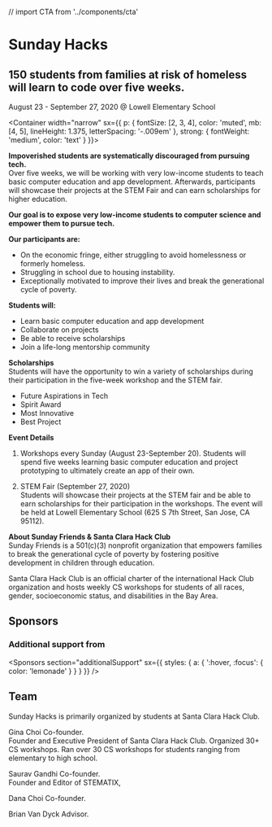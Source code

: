 // import CTA from '../components/cta'

<Banner>

# Sunday Hacks

## 150 students from families at risk of homeless will learn to code over five weeks.

August 23 - September 27, 2020 @ Lowell Elementary School

</Banner>

<Container
width="narrow"
sx={{
    p: {
      fontSize: [2, 3, 4],
      color: 'muted',
      mb: [4, 5],
      lineHeight: 1.375,
      letterSpacing: '-.009em'
    },
    strong: {
      fontWeight: 'medium',
      color: 'text'
    }
  }}>

**Impoverished students are systematically discouraged from pursuing tech.**  
Over five weeks, we will be working with very low-income students 
to teach basic computer education and app development. Afterwards, 
participants will showcase their projects at the STEM Fair and can earn scholarships 
for higher education.

**Our goal is to expose very low-income students to computer science and empower them 
to pursue tech.**

**Our participants are:**
- On the economic fringe, either struggling to avoid homelessness or formerly homeless.
- Struggling in school due to housing instability.  
- Exceptionally motivated to improve their lives and break the generational cycle of poverty.  

**Students will:**
- Learn basic computer education and app development
- Collaborate on projects
- Be able to receive scholarships
- Join a life-long mentorship community

**Scholarships**  
Students will have the opportunity to win a variety of scholarships during their participation
in the five-week workshop and the STEM fair.

- Future Aspirations in Tech
- Spirit Award 
- Most Innovative
- Best Project

**Event Details**  
1. Workshops every Sunday (August 23-September 20).
Students will spend five weeks learning basic computer education and project prototyping to ultimately create an app of their own.

2. STEM Fair (September 27, 2020)  
Students will showcase their projects at the STEM fair and be able to earn scholarships for their participation in the workshops.
The event will be held at Lowell Elementary School (625 S 7th Street, San Jose, CA 95112). 


**About Sunday Friends & Santa Clara Hack Club**  
Sunday Friends is a 501(c)(3) nonprofit organization that empowers families to break the generational cycle of poverty 
by fostering positive development in children through education.

Santa Clara Hack Club is an official charter of the international Hack Club organization and hosts weekly CS workshops 
for students of all races, gender, socioeconomic status, and disabilities in the Bay Area.

</Container>

<Container>

## Sponsors

<Sponsors />

### Additional support from

<Sponsors
section="additionalSupport"
sx={{
    styles: {
      a: {
        ':hover, :focus': {
          color: 'lemonade'
        }
      }
    }
  }} />

</Container>

<Container>

## Team

Sunday Hacks is primarily organized by students at Santa Clara Hack Club.  
  
Gina Choi Co-founder.   
  Founder and Executive President of Santa Clara Hack Club. Organized 30+ CS workshops. Ran over 30 CS workshops for students ranging from elementary to high school.  

Saurav Gandhi Co-founder.  
  Founder and Editor of STEMATIX,  
  
Dana Choi Co-founder.  
  
Brian Van Dyck Advisor.

</Container>